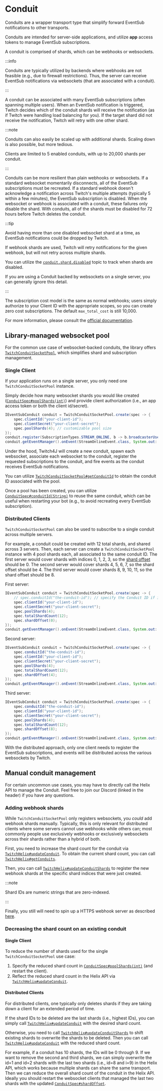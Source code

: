 # Conduit

Conduits are a wrapper transport type that simplify forward EventSub notifications to other transports.

Conduits are intended for server-side applications, and utilize **app** access tokens to manage EventSub subscriptions.

A conduit is comprised of shards, which can be webhooks or websockets.

:::info

Conduits are typically utilized by backends where webhooks are not feasible (e.g., due to firewall restrictions).
Thus, the server can receive EventSub notifications via websockets (that are associated with a conduit).

:::

A conduit can be associated with many EventSub subscriptions (often spanning multiple users).
When an EventSub notification is triggered, Twitch decides which of the conduit shards will receive the notification (as if Twitch were handling load balancing for you).
If the target shard did not receive the notification, Twitch will retry with one other shard.

:::note

Conduits can also easily be scaled up with additional shards. Scaling down is also possible, but more tedious.

Clients are limited to 5 enabled conduits, with up to 20,000 shards per conduit.

:::

Conduits can be more resilient than plain webhooks or websockets.
If a standard websocket momentarily disconnects, all of the EventSub subscriptions must be recreated.
If a standard webhook doesn't acknowledge a notification across Twitch's multiple attempts (typically 5 within a few minutes), the EventSub subscription is disabled.
When the websocket or webhook is associated with a conduit, these failures only disable the shard.
With conduits, all of the shards must be disabled for 72 hours before Twitch deletes the conduit.

:::tip

Avoid having more than one disabled websocket shard at a time, as EventSub notifications could be dropped by Twitch.

If webhook shards are used, Twitch will retry notifications for the given webhook, but will not retry across multiple shards.

You can utilize the [`conduit.shard.disabled`](https://twitch4j.github.io/javadoc/com/github/twitch4j/eventsub/subscriptions/ConduitShardDisabledType.html) topic to track when shards are disabled.

If you are using a Conduit backed by websockets on a single server, you can generally ignore this detail.

:::

The subscription cost model is the same as normal webhooks; users simply authorize to your Client ID with the appropriate scopes, so you can create zero cost subscriptions.
The default `max_total_cost` is still 10,000.

For more information, please consult the [official documentation](https://dev.twitch.tv/docs/eventsub/handling-conduit-events/).

## Library-managed websocket pool

For the common use case of websocket-backed conduits, the library offers [`TwitchConduitSocketPool`](https://twitch4j.github.io/javadoc/com/github/twitch4j/eventsub/socket/conduit/TwitchConduitSocketPool.html), which simplifies shard and subscription management.

### Single Client

If your application runs on a single server, you only need one `TwitchConduitSocketPool` instance.

Simply decide how many websocket shards you would like created ([`ConduitSpec#poolShards(int)`](https://twitch4j.github.io/javadoc/com/github/twitch4j/eventsub/socket/conduit/ConduitSpec.html#poolShards(int))) and provide client authorization (i.e., an app access token or both the client id/secret).

```java
IEventSubConduit conduit = TwitchConduitSocketPool.create(spec -> {
    spec.clientId("your-client-id");
    spec.clientSecret("your-client-secret");
    spec.poolShards(4); // customizable pool size
});
conduit.register(SubscriptionTypes.STREAM_ONLINE, b -> b.broadcasterUserId("926829122").build());
conduit.getEventManager().onEvent(StreamOnlineEvent.class, System.out::println);
```

Under the hood, Twitch4J will create a new conduit, spawn each websocket, associate each websocket to the conduit, register the requested subscriptions to the conduit, and fire events as the conduit receives EventSub notifications.

You can utilize [`TwitchConduitSocketPool#getConduitId`](https://twitch4j.github.io/javadoc/com/github/twitch4j/eventsub/socket/conduit/TwitchConduitSocketPool.html#getConduitId()) to obtain the conduit ID associated with the pool.

Once a pool has been created, you can utilize [`ConduitSpec#conduitId(String)`](https://twitch4j.github.io/javadoc/com/github/twitch4j/eventsub/socket/conduit/ConduitSpec.html#conduitId(java.lang.String)) to reuse the same conduit, which can be useful when restarting your bot (e.g., to avoid recreating every EventSub subscription).

### Distributed Clients

`TwitchConduitSocketPool` can also be used to subscribe to a single conduit across multiple servers.

For example, a conduit could be created with 12 total shards, and shared across 3 servers.
Then, each server can create a `TwitchConduitSocketPool` instance with 4 pool shards each, all associated to the same conduit ID.
The first server would cover shards with indices 0, 1, 2, 3, so the [shard offset]((https://twitch4j.github.io/javadoc/com/github/twitch4j/eventsub/socket/conduit/ConduitSpec.html#shardOffset(int))) should be 0.
The second server would cover shards 4, 5, 6, 7, so the shard offset should be 4.
The third server would cover shards 8, 9, 10, 11, so the shard offset should be 8.

First server:
```java
IEventSubConduit conduit = TwitchConduitSocketPool.create(spec -> {
    // spec.conduitId("the-conduit-id"); // specify the Conduit ID if it has already been created
    spec.clientId("your-client-id");
    spec.clientSecret("your-client-secret");
    spec.poolShards(4);
    spec.totalShardCount(12);
    spec.shardOffset(0);
});
conduit.getEventManager().onEvent(StreamOnlineEvent.class, System.out::println);
```

Second server:
```java
IEventSubConduit conduit = TwitchConduitSocketPool.create(spec -> {
    spec.conduitId("the-conduit-id");
    spec.clientId("your-client-id");
    spec.clientSecret("your-client-secret");
    spec.poolShards(4);
    spec.totalShardCount(12);
    spec.shardOffset(4);
});
conduit.getEventManager().onEvent(StreamOnlineEvent.class, System.out::println);
```

Third server:
```java
IEventSubConduit conduit = TwitchConduitSocketPool.create(spec -> {
    spec.conduitId("the-conduit-id");
    spec.clientId("your-client-id");
    spec.clientSecret("your-client-secret");
    spec.poolShards(4);
    spec.totalShardCount(12);
    spec.shardOffset(8);
});
conduit.getEventManager().onEvent(StreamOnlineEvent.class, System.out::println);
```

With the distributed approach, only one client needs to register the EventSub subscriptions, and events will be distributed across the various websockets by Twitch.

## Manual conduit management

For certain uncommon use cases, you may have to directly call the Helix API to manage the Conduit.
Feel free to join our Discord (linked in the header) if you have any questions.

### Adding webhook shards

While `TwitchConduitSocketPool` only registers websockets, you _could_ add webhook shards manually.
Typically, this is only relevant for distributed clients where some servers cannot use webhooks while others can;
most commonly people use exclusively webhooks or exclusively websockets across their shards rather than a hybrid of both.

First, you need to increase the shard count for the conduit via [`TwitchHelix#updateConduit`](https://twitch4j.github.io/javadoc/com/github/twitch4j/helix/TwitchHelix.html#updateConduit(java.lang.String,java.lang.String,int)).
To obtain the current shard count, you can call [`TwitchHelix#getConduits`](https://twitch4j.github.io/javadoc/com/github/twitch4j/helix/TwitchHelix.html#getConduits(java.lang.String)).

Then, you can call [`TwitchHelix#updateConduitShards`](https://twitch4j.github.io/javadoc/com/github/twitch4j/helix/TwitchHelix.html#updateConduitShards(java.lang.String,com.github.twitch4j.helix.domain.ShardsInput))
to register the new webhook shards at the specific shard indices that were just created.

:::note

Shard IDs are numeric strings that are zero-indexed.

:::

Finally, you still will need to spin up a HTTPS webhook server as described [here](./webhook).

### Decreasing the shard count on an existing conduit

#### Single Client

To reduce the number of shards used for the single `TwitchConduitSocketPool` use case:

1. Specify the reduced shard count in [`ConduitSpec#poolShards(int)`](https://twitch4j.github.io/javadoc/com/github/twitch4j/eventsub/socket/conduit/ConduitSpec.html#poolShards(int)) (and restart the client).
2. Reflect the reduced shard count in the Helix API via [`TwitchHelix#updateConduit`](https://twitch4j.github.io/javadoc/com/github/twitch4j/helix/TwitchHelix.html#updateConduit(java.lang.String,java.lang.String,int)).

#### Distributed Clients

For distributed clients, one typically only deletes shards if they are taking down a client for an extended period of time.

If the shard IDs to be deleted are the last shards (i.e., highest IDs), you can simply call [`TwitchHelix#updateConduit`](https://twitch4j.github.io/javadoc/com/github/twitch4j/helix/TwitchHelix.html#updateConduit(java.lang.String,java.lang.String,int)) with the desired shard count.

Otherwise, you need to call [`TwitchHelix#updateConduitShards`](https://twitch4j.github.io/javadoc/com/github/twitch4j/helix/TwitchHelix.html#updateConduitShards(java.lang.String,com.github.twitch4j.helix.domain.ShardsInput)) to shift existing shards to overwrite the shards to be deleted.
Then you can call [`TwitchHelix#updateConduit`](https://twitch4j.github.io/javadoc/com/github/twitch4j/helix/TwitchHelix.html#updateConduit(java.lang.String,java.lang.String,int)) with the reduced shard count.

For example, if a conduit has 10 shards, the IDs will be 0 through 9.
If we want to remove the second and third shards, we can simply overwrite the id=1 and id=2 shards with the last two shards (i.e., id=8 and i=9) in the Helix API, which works because multiple shards can share the same transport.
Then we can reduce the overall shard count of the conduit in the Helix API.
Ideally you should restart the websocket clients that managed the last two shards with the updated [`ConduitSpec#shardOffset`](https://twitch4j.github.io/javadoc/com/github/twitch4j/eventsub/socket/conduit/ConduitSpec.html#shardOffset(int)).

